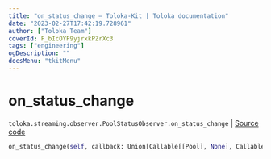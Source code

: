 ```yaml
---
title: "on_status_change — Toloka-Kit | Toloka documentation"
date: "2023-02-27T17:42:19.728961"
author: ["Toloka Team"]
coverId: F_bIcOYF9yjrxkPZrXc3
tags: ["engineering"]
ogDescription: ""
docsMenu: "tkitMenu"
---
```


# on_status_change
`toloka.streaming.observer.PoolStatusObserver.on_status_change` | [Source code](https://github.com/Toloka/toloka-kit/blob/v1.1.4/src/streaming/observer.py#L236)

```python
on_status_change(self, callback: Union[Callable[[Pool], None], Callable[[Pool], Awaitable[None]]])
```